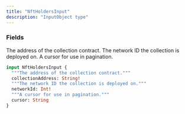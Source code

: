 ```yaml
---
title: "NftHoldersInput"
description: "InputObject type"
---
```


### Fields

<ResponseField name="collectionAddress" type="String!" required>
  The address of the collection contract.
</ResponseField>

<ResponseField name="networkId" type="Int!" required>
  The network ID the collection is deployed on.
</ResponseField>

<ResponseField name="cursor" type="String">
  A cursor for use in pagination.
</ResponseField>


```graphql NftHoldersInput
input NftHoldersInput {
  """The address of the collection contract."""
  collectionAddress: String!
  """The network ID the collection is deployed on."""
  networkId: Int!
  """A cursor for use in pagination."""
  cursor: String
}
```
